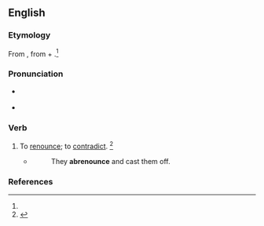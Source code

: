 ==English==

===Etymology===
From {{der|en|ML.|abrenunciare}}, from {{der|en|la|ab-||from}} + {{m|la|renuntio||revoke}}.<ref name=SOED/>

===Pronunciation===
* {{a|US}} {{IPA|en|/ˌæb.ɹiˈnaʊnts/}}
* {{audio|en|LL-Q1860 (eng)-Vealhurl-abrenounce.wav|Audio (UK)}}

===Verb===
{{en-verb}}

# {{lb|en|transitive|obsolete}} To [[renounce]]; to [[contradict]]. {{defdate|Attested from the mid 16th century until the mid 17th century.}}<ref name=SOED>{{R:SOED5|page=8}}</ref>
#* {{RQ:Latimer Convocation}}
#*:They '''abrenounce''' and cast them off.

===References===
<references/>